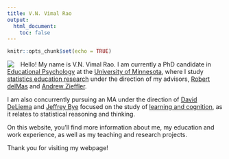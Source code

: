 ```yaml
---
title: V.N. Vimal Rao
output:
  html_document:
    toc: false
---
```


```r
knitr::opts_chunk$set(echo = TRUE)
```

<img style="float: left; margin: 0 15px 0 0" src="img/profilepic.jpg" />

Hello! My name is V.N. Vimal Rao. I am currently a PhD candidate in [Educational Psychology](https://www.cehd.umn.edu/edpsych/) at the [University of Minnesota](https://twin-cities.umn.edu/), where I study [statistics education research](https://www.cehd.umn.edu/topics/statistics-education/) under the direction of my advisors, [Robert delMas](https://www.cehd.umn.edu/edpsych/people/delma001/) and [Andrew Zieffler](https://www.cehd.umn.edu/edpsych/people/zief0002/). 

I am also concurrently pursuing an MA under the direction of [David DeLiema](https://www.cehd.umn.edu/edpsych/people/ddeliema/) and [Jeffrey Bye](https://www.cehd.umn.edu/edpsych/people/jbye/) focused on the study of [learning and cognition](https://www.cehd.umn.edu/edpsych/programs/foundations/learning/), as it relates to statistical reasoning and thinking. 

On this website, you'll find more information about me, my education and work experience, as well as my teaching and research projects. 

Thank you for visiting my webpage! 
